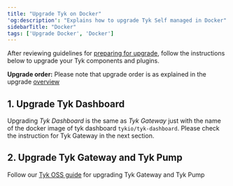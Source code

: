 ```yaml
---
title: "Upgrade Tyk on Docker"
'og:description': "Explains how to upgrade Tyk Self managed in Docker"
sidebarTitle: "Docker"
tags: ['Upgrade Docker', 'Docker']
---
```


After reviewing guidelines for [preparing for upgrade](/developer-support/upgrading-tyk/preparations/upgrade-guidelines),
follow the instructions below to upgrade your Tyk components and plugins.

**Upgrade order:**
Please note that upgrade order is as explained in the upgrade [overview](/developer-support/upgrading-tyk/deployment-model/self-managed/overview)


## 1. Upgrade Tyk Dashboard
Upgrading *Tyk Dashboard* is the same as *Tyk Gateway* just with the name of the docker image of tyk dashboard
`tykio/tyk-dashboard`. Please check the instruction for Tyk Gateway in the next section.

## 2. Upgrade Tyk Gateway and Tyk Pump
Follow our [Tyk OSS guide](/developer-support/upgrading-tyk/go-plugins) for upgrading Tyk Gateway and Tyk Pump